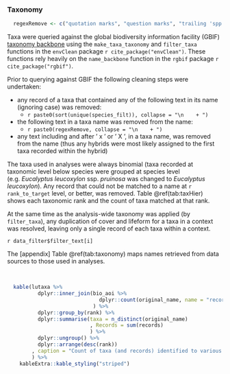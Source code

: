 ### Taxonomy

```r

  regexRemove <- c("quotation marks", "question marks", "trailing 'spp.' or 'sp.'", "leading space", "trailing space")

```

Taxa were queried against the global biodiversity information facility (GBIF) [taxonomy backbone](https://www.gbif.org/dataset/d7dddbf4-2cf0-4f39-9b2a-bb099caae36c) using the `make_taxa_taxonomy` and `filter_taxa` functions in the `envClean` package `r cite_package("envClean")`. These functions rely heavily on the `name_backbone` function in the `rgbif` package `r cite_package("rgbif")`.

Prior to querying against GBIF the following cleaning steps were undertaken:

* any record of a taxa that contained any of the following text in its name (ignoring case) was removed:
    + `r paste0(sort(unique(species_filt)), collapse = "\n    + ")`
* the following text in a taxa name was removed from the name:
    + `r paste0(regexRemove, collapse = "\n    + ")`
* any text including and after ' x ' or ' X ', in a taxa name, was removed from the name (thus any hybrids were most likely assigned to the first taxa recorded within the hybrid)

The taxa used in analyses were always binomial (taxa recorded at taxonomic level below species were grouped at species level (e.g. _Eucalyptus leucoxylon_ ssp. _pruinosa_ was changed to _Eucalyptus leucoxylon_). Any record that could not be matched to a name at `r rank_to_target` level, or better, was removed. Table \@ref(tab:taxHier) shows each taxonomic rank and the count of taxa matched at that rank.

At the same time as the analysis-wide taxonomy was applied (by `filter_taxa`), any duplication of cover and lifeform for a taxa in a context was resolved, leaving only a single record of each taxa within a context.

`r data_filter$filter_text[i]`

The [appendix] Table \@ref(tab:taxonomy) maps names retrieved from data sources to those used in analyses.

<br>

```r

  kable(lutaxa %>%
          dplyr::inner_join(bio_aoi %>%
                              dplyr::count(original_name, name = "records")
                            ) %>%
          dplyr::group_by(rank) %>%
          dplyr::summarise(taxa = n_distinct(original_name)
                           , Records = sum(records)
                           ) %>%
          dplyr::ungroup() %>%
          dplyr::arrange(desc(rank))
        , caption = "Count of taxa (and records) identified to various taxonomic rank"
        ) %>%
    kableExtra::kable_styling("striped")

```

<br>
